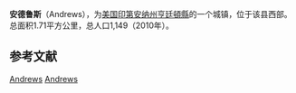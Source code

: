 {{Infobox settlement
|name                     = 安德鲁斯
|native_name = Andrews
|official_name            = Town of Andrews, Indiana
|mapsize                  = 250x200px
|settlement_type          = 镇
|image_skyline            = Andrews-indiana-from-above.jpg
|imagesize                = 
|image_caption            = 俯瞰安德鲁斯
|image_map = Huntington_County_Indiana_Incorporated_and_Unincorporated_areas_Andrews_Highlighted.svg
|map_caption              = 所在位置
|image_map1               = 
|mapsize1                 = 
|map_caption1             = 
|coordinates_region       = US-IN
|subdivision_type         = 国家
|subdivision_name         = [[美国|美国]]
|subdivision_type1        = [[美国行政区划|州]]
|subdivision_name1        = [[印第安纳州|印第安纳州]]
|subdivision_type2        = [[县_(美国)|县]]
|subdivision_name2        = [[亨廷頓縣_(印地安納州)|亨廷頓縣]]
|subdivision_type3        = [[鎮區_(美国)|鎮區]]
|subdivision_name3        = [[達拉斯鎮區_(亨廷頓縣)|達拉斯鎮區]]
|population_as_of         = 2010年
|population_est           = 1145
|pop_est_as_of            = 2012年<ref name="2012 Pop Estimate">{{cite web|title=Population Estimates|url=http://www.census.gov/popest/data/cities/totals/2012/SUB-EST2012.html|publisher=[[United_States_Census_Bureau|United States Census Bureau]]|accessdate=2013-06-25|archive-url=https://www.webcitation.org/6HQu4Spqa?url=http://www.census.gov/popest/data/cities/totals/2012/SUB-EST2012.html|archive-date=2013-06-17|dead-url=yes}}</ref>
|population_note          = 
|population_total         = 1149
|population_density_sq_mi = 1767.7
|population_density_km2   = 682.5
|timezone                 = [[北美东部时区|北美东部时间(EST)]]
|utc_offset               = −5
|timezone_DST             = 北美东部时间(EST)
|utc_offset_DST           = −5
<!-- Area -->
|area_footnotes           = 
|area_magnitude           = 
|area_total_km2           = 1.71
|area_land_km2            = 1.68
|area_water_km2           = 0.03
|area_total_sq_mi         = 0.66
|area_land_sq_mi          = 0.65
|area_water_sq_mi         = 0.01
|area_note                = 
|elevation_m              = 217
|elevation_ft             = 712
|coordinates_display      = inline,title
|coordinates_type         = region:US_type:city
|latd = 40 |latm = 51 |lats = 39 |latNS = N
|longd = 85 |longm = 36 |longs = 3 |longEW = W
|postal_code_type         = 邮编
|postal_code              = 46702
|area_code                = 260
|website                  = |
}}
'''安德鲁斯'''（Andrews），为[[美国|美国]][[印第安纳州|印第安纳州]][[亨廷頓縣_(印地安納州)|亨廷頓縣]]的一个城镇，位于该县西部。总面积1.71平方公里，总人口1,149（2010年）。

==参考文献==
{{reflist}}

{{印第安纳州亨廷顿县政区}}

[[Category:印第安納州城鎮|Andrews]]
[[Category:亨廷頓縣城鎮_(印第安納州)|Andrews]]